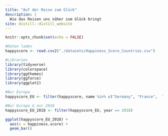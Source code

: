 ```yaml
---
title: "Auf der Reise zum Glück"
description: |
  Wie das Reisen uns näher zum Glück bringt
site: distill::distill_website
---
```


```r
knitr::opts_chunk$set(echo = FALSE)

#Daten laden
happyscore <- read.csv2("./datasets/Happiness_Score_Countries.csv")

#Libraries
library(tidyverse)
library(colorspace)
library(ggthemes)
library(ggforce)
library(ggplot2)
```

```r
#Nur Europa
happyscore_EU <- filter(happyscore, name %in% c("Germany", "France",  "United Kingdom", "Spain", "Italy", "Poland", "Sweden", "Netherlands", "Finland", "Czech Republic", "Norway", "Austria", "Switzerland", "Hungary", "Denmark", "Romania", "Portugal", "Belgium", "Ireland", "Slovakia", "Greece", "Estonia", "Croatia", "Slovenia", "Bulgaria", "Lithuania", "Latvia", "Cyprus", "Luxembourg", "Malta"))

#Nur Europa & nur 2018
happyscore_EU_2018 <- filter(happyscore_EU, year == 2018)

ggplot(happyscore_EU_2018) +
  aes(x = happiness.score) +
  geom_bar()
```




